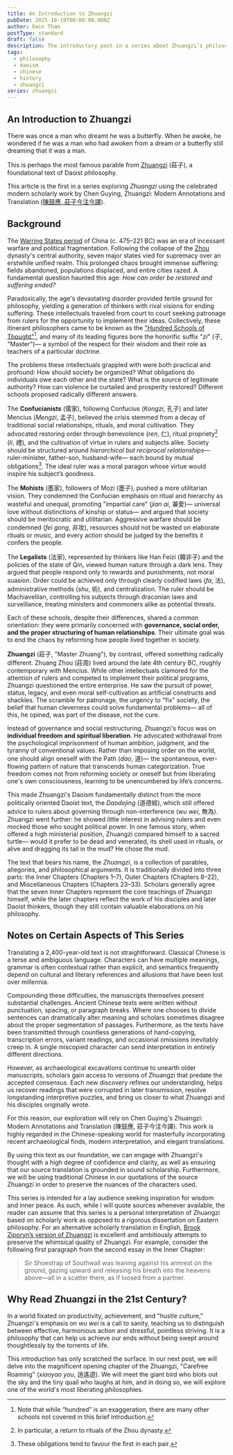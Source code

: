 ```yaml
---
title: An Introduction to Zhuangzi
pubDate: 2025-10-19T00:00:00.000Z
author: Emin Tham
postType: standard
draft: false
description: The introductory post in a series about Zhuangzi’s philosophy
tags:
  - philosophy
  - daoism
  - chinese
  - history
  - zhuangzi
series: zhuangzi
---
```


## An Introduction to Zhuangzi

There was once a man who dreamt he was a butterfly. When he awoke, he wondered if he was a man who had awoken from a dream or a butterfly still dreaming that it was a man.

This is perhaps the most famous parable from [Zhuangzi](https://en.wikipedia.org/wiki/Zhuangzi_(book)) (莊子), a foundational text of Daoist philosophy.

This article is the first in a series exploring *Zhuangzi* using the celebrated modern scholarly work by Chen Guying, Zhuangzi: Modern Annotations and Translation ([陳鼓應, 莊子今注今譯](https://www.chunghwabook.com.hk/book/detail/id/1245315015285780481)).

## Background

The [Warring States period](https://en.wikipedia.org/wiki/Warring_States_period) of China (c. 475–221 BC) was an era of incessant warfare and political fragmentation. Following the collapse of the [Zhou](https://en.wikipedia.org/wiki/Zhou_dynasty) dynasty's central authority, seven major states vied for supremacy over an erstwhile unified realm. This prolonged chaos brought immense suffering: fields abandoned, populations displaced, and entire cities razed. A fundamental question haunted this age: *How can order be restored and suffering ended?*

Paradoxically, the age's devastating disorder provided fertile ground for philosophy, yielding a generation of thinkers with rival visions for ending suffering. These intellectuals traveled from court to court seeking patronage from rulers for the opportunity to implement their ideas. Collectively, these itinerant philosophers came to be known as the ["Hundred Schools of Thought"](https://en.wikipedia.org/wiki/Hundred_Schools_of_Thought)[^hundred], and many of its leading figures bore the honorific suffix "*zi*" (子, "Master")— a symbol of the respect for their wisdom and their role as teachers of a particular  doctrine.

The problems these intellectuals grappled with were both practical and profound: How should society be organized? What obligations do individuals owe each other and the state? What is the source of legitimate authority? How can violence be curtailed and prosperity restored? Different schools proposed radically different answers.

The **Confucianists** (儒家), following Confucius (*Kongzi*, 孔子) and later Mencius (*Mengzi*, 孟子), believed the crisis stemmed from a decay of traditional social relationships, rituals, and moral cultivation. They advocated restoring order through benevolence (*ren*, 仁), ritual propriety[^zr] (*li*, 禮), and the cultivation of virtue in rulers and subjects alike. Society should be structured around *hierarchical but reciprocal relationships*— ruler-minister, father-son, husband-wife— each bound by mutual obligations[^oblig]. The ideal ruler was a moral paragon whose virtue would inspire his subject’s goodness.

The **Mohists** (墨家), followers of Mozi (墨子), pushed a more utilitarian vision. They condemned the Confucian emphasis on ritual and hierarchy as wasteful and unequal, promoting "impartial care" (*jian ai*, 兼愛)— universal love without distinctions of kinship or status— and argued that society should be meritocratic and utilitarian. Aggressive warfare should be condemned (*fei gong*, 非攻), resources should not be wasted on elaborate rituals or music, and every action should be judged by the benefits it confers the people.

The **Legalists** (法家), represented by thinkers like Han Feizi (韓非子) and the policies of the state of Qin, viewed human nature through a dark lens. They argued that people respond only to rewards and punishments, not moral suasion. Order could be achieved only through clearly codified laws (*fa*, 法), administrative methods (*shu*, 術), and centralization. The ruler should be Machiavellian, controlling his subjects through draconian laws and surveillance, treating ministers and commoners alike as potential threats.

Each of these schools, despite their differences, shared a common orientation: they were primarily concerned with **governance, social order, and the proper structuring of human relationships**. Their ultimate goal was to end the chaos by reforming how people lived together in society.

**Zhuangzi** (莊子, "Master Zhuang"), by contrast, offered something radically different. Zhuang Zhou (莊周) lived around the late 4th century BC, roughly contemporary with Mencius. While other intellectuals clamored for the attention of rulers and competed to implement their political programs, Zhuangzi questioned the entire enterprise. He saw the pursuit of power, status, legacy, and even moral self-cultivation as artificial constructs and shackles. The scramble for patronage, the urgency to "fix" society, the belief that human cleverness could solve fundamental problems— all of this, he opined, was part of the disease, not the cure.

Instead of governance and social restructuring, Zhuangzi's focus was on **individual freedom and spiritual liberation**. He advocated withdrawal from the psychological imprisonment of human ambition, judgment, and the tyranny of conventional values. Rather than imposing order on the world, one should align oneself with the Path (*dao*, 道)— the spontaneous, ever-flowing pattern of nature that transcends human categorization. True freedom comes not from reforming society or oneself but from liberating one's own consciousness, learning to be unencumbered by life’s concerns.

This made Zhuangzi's Daoism fundamentally distinct from the more politically oriented Daoist text, the *Daodejing* (道德經), which still offered advice to rulers about governing through non-interference (*wu wei*, 無為). Zhuangzi went further: he showed little interest in advising rulers and even mocked those who sought political power. In one famous story, when offered a high ministerial position, Zhuangzi compared himself to a sacred turtle— would it prefer to be dead and venerated, its shell used in rituals, or alive and dragging its tail in the mud? He chose the mud.

The text that bears his name, the *Zhuangzi*, is a collection of parables, allegories, and philosophical arguments. It is traditionally divided into three parts: the Inner Chapters (Chapters 1–7), Outer Chapters (Chapters 8–22), and Miscellaneous Chapters (Chapters 23–33). Scholars generally agree that the seven Inner Chapters represent the core teachings of Zhuangzi himself, while the later chapters reflect the work of his disciples and later Daoist thinkers, though they still contain valuable elaborations on his philosophy.

## Notes on Certain Aspects of This Series

Translating a 2,400-year-old text is not straightforward. Classical Chinese is a terse and ambiguous language. Characters can have multiple meanings, grammar is often contextual rather than explicit, and semantics frequently depend on cultural and literary references and allusions that have been lost over millennia.

Compounding these difficulties, the manuscripts themselves present substantial challenges. Ancient Chinese texts were written without punctuation, spacing, or paragraph breaks. Where one chooses to divide sentences can dramatically alter meaning and scholars sometimes disagree about the proper segmentation of passages. Furthermore, as the texts have been transmitted through countless generations of hand-copying, transcription errors, variant readings, and occasional omissions inevitably creep in. A single miscopied character can send interpretation in entirely different directions.

However, as archaeological excavations continue to unearth older manuscripts, scholars gain access to versions of Zhuangzi that predate the accepted consensus. Each new discovery refines our understanding, helps us recover readings that were corrupted in later transmission, resolve longstanding interpretive puzzles, and bring us closer to what Zhuangzi and his disciples originally wrote.

For this reason, our exploration will rely on Chen Guying's Zhuangzi: Modern Annotations and Translation (陳鼓應, 莊子今注今譯). This work is highly regarded in the Chinese-speaking world for masterfully incorporating recent archaeological finds, modern interpretation, and elegant translations.

By using this text as our foundation, we can engage with Zhuangzi's thought with a high degree of confidence and clarity, as well as ensuring that our source translation is grounded in sound scholarship. Furthermore, we will be using traditional Chinese in our quotations of the source Zhuangzi in order to preserve the nuances of the characters used.

This series is intended for a lay audience seeking inspiration for wisdom and inner peace. As such, while I will quote sources whenever available, the reader can assume that this series is a personal interpretation of Zhuangzi based on scholarly work as opposed to a rigorous dissertation on Eastern philosophy. For an alternative scholarly translation in English, [Brook Ziporyn’s version of Zhuangzi](https://amzn.to/3L5rCnv) is excellent and ambitiously attempts to preserve the whimsical quality of Zhuangzi. For example, consider the following first paragraph from the second essay in the Inner Chapter:

> Sir Shoestrap of Southwall was leaning against his armrest on the ground, gazing upward and releasing his breath into the heavens above—all in a scatter there, as if loosed from a partner.

## Why Read Zhuangzi in the 21st Century?

In a world fixated on productivity, achievement, and "hustle culture," Zhuangzi's emphasis on *wu wei* is a call to sanity, teaching us to distinguish between effective, harmonious action and stressful, pointless striving. It is a philosophy that can help us achieve our ends without being swept around thoughtlessly by the torrents of life.

This introduction has only scratched the surface. In our next post, we will delve into the magnificent opening chapter of the Zhuangzi, "Carefree Roaming" (*xiaoyao you*, 逍遙遊). We will meet the giant bird who blots out the sky and the tiny quail who laughs at him, and in doing so, we will explore one of the world's most liberating philosophies.

[^zr]: In particular, a return to rituals of the Zhou dynasty.
[^hundred]: Note that while “hundred” is an exaggeration, there are many other schools not covered in this brief introduction.
[^oblig]:  These obligations tend to favour the first in each pair.
